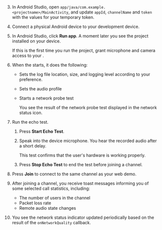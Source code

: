 <PlatformWrapper platform="android">

3. In Android Studio, open `app/java/com.example.<projectname>/MainActivity`, and update `appId`, `channelName` and `token` with the values for your temporary token.

1. Connect a physical Android device to your development device.

1. In Android Studio, click **Run app**. A moment later you see the project installed on your device.

    If this is the first time you run the project, grant microphone and camera access to your <Vpl k="CLIENT" />.

1. When the <Vpl k="CLIENT" /> starts, it does the following:

    * Sets the log file location, size, and logging level according to your preference.
    * Sets the audio profile
    * Starts a network probe test
        
        You see the result of the network probe test displayed in the network status icon.

1. Run the echo test.

    1. Press **Start Echo Test**. 
    
    1. Speak into the device microphone. You hear the recorded audio after a short delay. 
    
        This test confirms that the user's hardware is working properly.

    1. Press **Stop Echo Test** to end the test before joining a channel.

1. Press **Join** to connect to the same channel as your web demo.

1. After joining a channel, you receive toast messages informing you of some selected call statistics, including: 

    * The number of users in the channel
    * Packet loss rate
    * Remote audio state changes 

9. You see the network status indicator updated periodically based on the result of the `onNetworkQuality` callback.

</PlatformWrapper>

